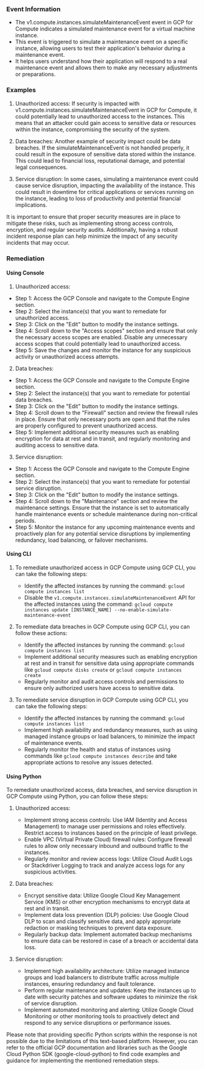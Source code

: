 
### Event Information

- The v1.compute.instances.simulateMaintenanceEvent event in GCP for Compute indicates a simulated maintenance event for a virtual machine instance.
- This event is triggered to simulate a maintenance event on a specific instance, allowing users to test their application's behavior during a maintenance event.
- It helps users understand how their application will respond to a real maintenance event and allows them to make any necessary adjustments or preparations.


### Examples

1. Unauthorized access: If security is impacted with v1.compute.instances.simulateMaintenanceEvent in GCP for Compute, it could potentially lead to unauthorized access to the instances. This means that an attacker could gain access to sensitive data or resources within the instance, compromising the security of the system.

2. Data breaches: Another example of security impact could be data breaches. If the simulateMaintenanceEvent is not handled properly, it could result in the exposure of sensitive data stored within the instance. This could lead to financial loss, reputational damage, and potential legal consequences.

3. Service disruption: In some cases, simulating a maintenance event could cause service disruption, impacting the availability of the instance. This could result in downtime for critical applications or services running on the instance, leading to loss of productivity and potential financial implications.

It is important to ensure that proper security measures are in place to mitigate these risks, such as implementing strong access controls, encryption, and regular security audits. Additionally, having a robust incident response plan can help minimize the impact of any security incidents that may occur.

### Remediation

#### Using Console

1. Unauthorized access:
- Step 1: Access the GCP Console and navigate to the Compute Engine section.
- Step 2: Select the instance(s) that you want to remediate for unauthorized access.
- Step 3: Click on the "Edit" button to modify the instance settings.
- Step 4: Scroll down to the "Access scopes" section and ensure that only the necessary access scopes are enabled. Disable any unnecessary access scopes that could potentially lead to unauthorized access.
- Step 5: Save the changes and monitor the instance for any suspicious activity or unauthorized access attempts.

2. Data breaches:
- Step 1: Access the GCP Console and navigate to the Compute Engine section.
- Step 2: Select the instance(s) that you want to remediate for potential data breaches.
- Step 3: Click on the "Edit" button to modify the instance settings.
- Step 4: Scroll down to the "Firewall" section and review the firewall rules in place. Ensure that only necessary ports are open and that the rules are properly configured to prevent unauthorized access.
- Step 5: Implement additional security measures such as enabling encryption for data at rest and in transit, and regularly monitoring and auditing access to sensitive data.

3. Service disruption:
- Step 1: Access the GCP Console and navigate to the Compute Engine section.
- Step 2: Select the instance(s) that you want to remediate for potential service disruption.
- Step 3: Click on the "Edit" button to modify the instance settings.
- Step 4: Scroll down to the "Maintenance" section and review the maintenance settings. Ensure that the instance is set to automatically handle maintenance events or schedule maintenance during non-critical periods.
- Step 5: Monitor the instance for any upcoming maintenance events and proactively plan for any potential service disruptions by implementing redundancy, load balancing, or failover mechanisms.

#### Using CLI

1. To remediate unauthorized access in GCP Compute using GCP CLI, you can take the following steps:
   - Identify the affected instances by running the command: `gcloud compute instances list`
   - Disable the `v1.compute.instances.simulateMaintenanceEvent` API for the affected instances using the command: `gcloud compute instances update [INSTANCE_NAME] --no-enable-simulate-maintenance-event`

2. To remediate data breaches in GCP Compute using GCP CLI, you can follow these actions:
   - Identify the affected instances by running the command: `gcloud compute instances list`
   - Implement additional security measures such as enabling encryption at rest and in transit for sensitive data using appropriate commands like `gcloud compute disks create` or `gcloud compute instances create`
   - Regularly monitor and audit access controls and permissions to ensure only authorized users have access to sensitive data.

3. To remediate service disruption in GCP Compute using GCP CLI, you can take the following steps:
   - Identify the affected instances by running the command: `gcloud compute instances list`
   - Implement high availability and redundancy measures, such as using managed instance groups or load balancers, to minimize the impact of maintenance events.
   - Regularly monitor the health and status of instances using commands like `gcloud compute instances describe` and take appropriate actions to resolve any issues detected.

#### Using Python

To remediate unauthorized access, data breaches, and service disruption in GCP Compute using Python, you can follow these steps:

1. Unauthorized access:
   - Implement strong access controls: Use IAM (Identity and Access Management) to manage user permissions and roles effectively. Restrict access to instances based on the principle of least privilege.
   - Enable VPC (Virtual Private Cloud) firewall rules: Configure firewall rules to allow only necessary inbound and outbound traffic to the instances.
   - Regularly monitor and review access logs: Utilize Cloud Audit Logs or Stackdriver Logging to track and analyze access logs for any suspicious activities.

2. Data breaches:
   - Encrypt sensitive data: Utilize Google Cloud Key Management Service (KMS) or other encryption mechanisms to encrypt data at rest and in transit.
   - Implement data loss prevention (DLP) policies: Use Google Cloud DLP to scan and classify sensitive data, and apply appropriate redaction or masking techniques to prevent data exposure.
   - Regularly backup data: Implement automated backup mechanisms to ensure data can be restored in case of a breach or accidental data loss.

3. Service disruption:
   - Implement high availability architecture: Utilize managed instance groups and load balancers to distribute traffic across multiple instances, ensuring redundancy and fault tolerance.
   - Perform regular maintenance and updates: Keep the instances up to date with security patches and software updates to minimize the risk of service disruption.
   - Implement automated monitoring and alerting: Utilize Google Cloud Monitoring or other monitoring tools to proactively detect and respond to any service disruptions or performance issues.

Please note that providing specific Python scripts within the response is not possible due to the limitations of this text-based platform. However, you can refer to the official GCP documentation and libraries such as the Google Cloud Python SDK (google-cloud-python) to find code examples and guidance for implementing the mentioned remediation steps.

